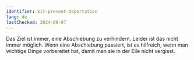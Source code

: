 ```yaml
---
identifier: kit-prevent-deportation
lang: de
lastChecked: 2024-09-07
---
```


<BlockBox identifier="prevent-deportation">
    <Block identifier="deportation-protection" />
</BlockBox>

Das Ziel ist immer, eine Abschiebung zu verhindern. Leider ist das nicht immer möglich. Wenn eine Abschiebung passiert, ist es hilfreich, wenn man wichtige Dinge vorbereitet hat, damit man sie in der Eile nicht vergisst.